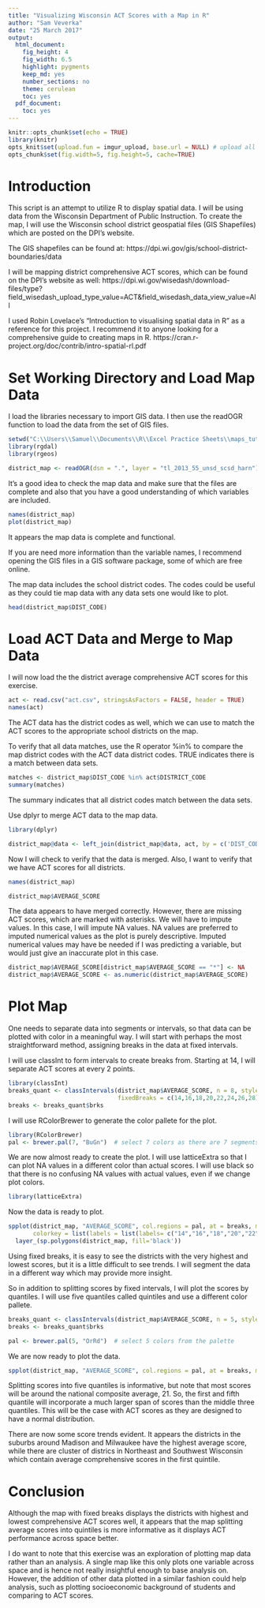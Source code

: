 ```yaml
---
title: "Visualizing Wisconsin ACT Scores with a Map in R"
author: "Sam Veverka"
date: "25 March 2017"
output:
  html_document:
    fig_height: 4
    fig_width: 6.5
    highlight: pygments
    keep_md: yes
    number_sections: no
    theme: cerulean
    toc: yes
  pdf_document:
    toc: yes
---
```


```r
knitr::opts_chunk$set(echo = TRUE)
library(knitr)
opts_knit$set(upload.fun = imgur_upload, base.url = NULL) # upload all images to imgur.com
opts_chunk$set(fig.width=5, fig.height=5, cache=TRUE)
```

# Introduction
This script is an attempt to utilize R to display spatial data. I will be using data from the Wisconsin Department of Public Instruction. To create the map, I will use the Wisconsin school district geospatial files (GIS Shapefiles) which are posted on the DPI's website. 

The GIS shapefiles can be found at:
https://dpi.wi.gov/gis/school-district-boundaries/data

I will be mapping district comprehensive ACT scores, which can be found on the DPI's website as well: https://dpi.wi.gov/wisedash/download-files/type?field_wisedash_upload_type_value=ACT&field_wisedash_data_view_value=All

I used Robin Lovelace's "Introduction to visualising spatial data in R" as a reference for this project. I recommend it to anyone looking for a comprehensive guide to creating maps in R. https://cran.r-project.org/doc/contrib/intro-spatial-rl.pdf

# Set Working Directory and Load Map Data

I load the libraries necessary to import GIS data. I then use the readOGR function to load the data from the set of GIS files.
```r
setwd("C:\\Users\\Samuel\\Documents\\R\\Excel Practice Sheets\\maps_tutorial\\WPI")
library(rgdal)
library(rgeos)

district_map <- readOGR(dsn = ".", layer = "tl_2013_55_unsd_scsd_harn")
```


It's a good idea to check the map data and make sure that the files are complete and also that you have a good understanding of which variables are included.

```r
names(district_map)
plot(district_map)
```

It appears the map data is complete and functional. 

If you are need more information than the variable names, I recommend opening the GIS files in a GIS software package, some of which are free online. 

The map data includes the school district codes. The codes could be useful as they could tie map data with any data sets one would like to plot.

```r
head(district_map$DIST_CODE)
```


# Load ACT Data and Merge to Map Data

I will now load the the district average comprehensive ACT scores for this exercise.

```r
act <- read.csv("act.csv", stringsAsFactors = FALSE, header = TRUE)
names(act)
```


The ACT data has the district codes as well, which we can use to match the ACT scores to the appropriate school districts on the map.

To verify that all data matches, use the R operator %in% to compare the map district codes with the ACT data district codes. TRUE indicates there is a match between data sets. 

```r
matches <- district_map$DIST_CODE %in% act$DISTRICT_CODE
summary(matches)
```
The summary indicates that all district codes match between the data sets.

Use dplyr to merge ACT data to the map data.
```r
library(dplyr)

district_map@data <- left_join(district_map@data, act, by = c('DIST_CODE' = 'DISTRICT_CODE'))
```

Now I will check to verify that the data is merged. Also, I want to verify that we have ACT scores for all districts.
```r
names(district_map)
```

```r
district_map$AVERAGE_SCORE
```

The data appears to have merged correctly. However, there are missing ACT scores, which are marked with asterisks. We will have to impute values. In this case, I will impute NA values. NA values are preferred to imputed numerical values as the plot is purely descriptive. Imputed numerical values may have be needed if I was predicting a variable, but would just give an inaccurate plot in this case.

```r
district_map$AVERAGE_SCORE[district_map$AVERAGE_SCORE == "*"] <- NA
district_map$AVERAGE_SCORE <- as.numeric(district_map$AVERAGE_SCORE)
```

# Plot Map

One needs to separate data into segments or intervals, so that data can be plotted with color in a meaningful way. I will start with perhaps the most straightforward method, assigning breaks in the data at fixed intervals.

I will use classInt to form intervals to create breaks from. Starting at 14, I will separate ACT scores at every 2 points.

```r
library(classInt)
breaks_quant <- classIntervals(district_map$AVERAGE_SCORE, n = 8, style = "fixed",
                               fixedBreaks = c(14,16,18,20,22,24,26,28))
breaks <- breaks_quant$brks
```

I will use RColorBrewer to generate the color pallete for the plot.
```r
library(RColorBrewer)
pal <- brewer.pal(7, "BuGn")  # select 7 colors as there are 7 segments
```


We are now almost ready to create the plot. I will use latticeExtra so that I can plot NA values in a different color than actual scores. I will use black so that there is no confusing NA values with actual values, even if we change plot colors.

```r
library(latticeExtra)
```

Now the data is ready to plot.
```r
spplot(district_map, "AVERAGE_SCORE", col.regions = pal, at = breaks, main = "Wisconsin ACT Scores by School District",
       colorkey = list(labels = list(labels= c("14","16","18","20","22","24","26","28"), width =2, cex = 1))) + 
  layer_(sp.polygons(district_map, fill='black'))
```

Using fixed breaks, it is easy to see the districts with the very highest and lowest scores, but it is a little difficult to see trends. I will segment the data in a different way which may provide more insight.

So in addition to splitting scores by fixed intervals, I will plot the scores by quantiles. I will use five quantiles called quintiles and use a different color pallete.
```r
breaks_quant <- classIntervals(district_map$AVERAGE_SCORE, n = 5, style = "quantile")
breaks <- breaks_quant$brks
```

```r
pal <- brewer.pal(5, "OrRd")  # select 5 colors from the palette
```


We are now ready to plot the data.

```r
spplot(district_map, "AVERAGE_SCORE", col.regions = pal, at = breaks, main = "Wisconsin ACT Scores by School District") +   layer_(sp.polygons(district_map, fill='black'))
```

Splitting scores into five quantiles is informative, but note that most scores will be around the national composite average, 21. So, the first and fifth quantile will incorporate a much larger span of scores than the middle three quantiles. This will be the case with ACT scores as they are designed to have a normal distribution.

There are now some score trends evident. It appears the districts in the suburbs around Madison and Milwaukee have the highest average score, while there are cluster of districs in Northeast and Southwest Wisconsin which contain average comprehensive scores in the first quintile.

# Conclusion

Although the map with fixed breaks displays the districts with highest and lowest comprehensive ACT scores well, it appears that the map splitting average scores into quintiles is more informative as it displays ACT performance across space better.

I do want to note that this exercise was an exploration of plotting map data rather than an analysis. A single map like this only plots one variable across space and is hence not really insightful enough to base analysis on. However, the addition of other data plotted in a similar fashion could help analysis, such as plotting socioeconomic background of students and comparing to ACT scores.
